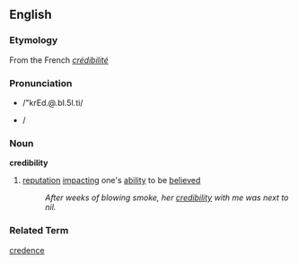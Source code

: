 == English ==
=== Etymology ===
From the French ''[[crédibilité]]''

=== Pronunciation ===
*{{SAMPA}} /"krEd.@.bI.5I.ti/
*{{IPA|/ˈkɹɛd.ə.bɪ.ɫɪ.ti}}/

===Noun===
'''credibility'''
# [[reputation]] [[impacting]] one's [[ability]] to be [[believed]]
#: ''After weeks of blowing smoke, her [[credibility]] with me was next to nil.''

===Related Term===
[[credence]]